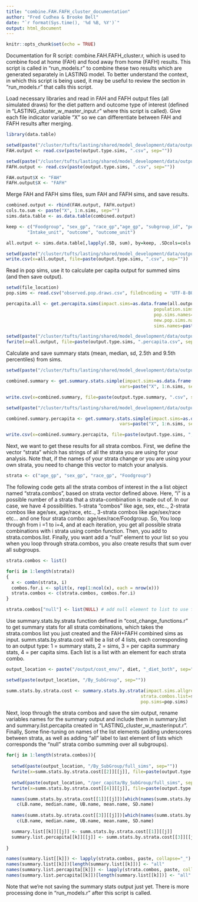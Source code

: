 ```yaml
---
title: "combine.FAH.FAFH_cluster_documentation"
author: "Fred Cudhea & Brooke Bell"
date: "`r format(Sys.time(), '%d %B, %Y')`"
output: html_document
---
```

<style>
pre {
  overflow-x: auto;
}
pre code {
  word-wrap: normal;
  white-space: pre;
}
</style>

```r

knitr::opts_chunk$set(echo = TRUE)

```

Documentation for R script: combine.FAH.FAFH_cluster.r, which is used to combine food at home (FAH) and food away from home (FAFH) results. This script is called in "run_models.r" to combine these two results which are generated separately in LASTING model. To better understand the context, in which this script is being used, it may be useful to review the section in "run_models.r" that calls this script.

Load necessary libraries and read in FAH and FAFH output files (all simulated draws) for the diet pattern and outcome type of interest (defined in "LASTING_cluster_w_master_input.r" where this script is called). Give each file indicator variable "X" so we can differentiate between FAH and FAFH results after merging.

```r

library(data.table)

setwd(paste("/cluster/tufts/lasting/shared/model_development/data/outputs/cost_env/", diet, "_diet_Gro", sep=""))
FAH.output <- read.csv(paste(output.type.sims, ".csv", sep=""))

setwd(paste("/cluster/tufts/lasting/shared/model_development/data/outputs/cost_env/", diet, "_diet_Oth", sep=""))
FAFH.output <- read.csv(paste(output.type.sims, ".csv", sep=""))

FAH.output$X <- "FAH"
FAFH.output$X <- "FAFH"

```

Merge FAH and FAFH sims files, sum FAH and FAFH sims, and save results.

```r

combined.output <- rbind(FAH.output, FAFH.output)
cols.to.sum <- paste("X", 1:n.sims, sep="")
sims.data.table <- as.data.table(combined.output)

keep <- c("Foodgroup", "sex_gp", "race_gp","age_gp", "subgroup_id", "population",
        "Intake_unit", "outcome", "outcome_unit")

all.output <- sims.data.table[,lapply(.SD, sum), by=keep, .SDcols=cols.to.sum]

setwd(paste("/cluster/tufts/lasting/shared/model_development/data/outputs/cost_env/", diet, "_diet_both", sep=""))
write.csv(x=all.output, file=paste(output.type.sims, ".csv", sep=""))

```

Read in pop sims, use it to calculate per capita output for summed sims (and then save output).

```r

setwd(file_location)
pop.sims <- read.csv("observed.pop.draws.csv", fileEncoding = 'UTF-8-BOM')

percapita.all <- get.percapita.sims(impact.sims=as.data.frame(all.output), 
                                                        population.sims=pop.sims, 
                                                        pop.sims.names=paste("X", c(1:n.sims), sep=""), 
                                                        new.pop.sims.names=paste("pop", c(1:n.sims), sep=""), 
                                                        sims.names=paste("X", c(1:n.sims), sep=""))

setwd(paste("/cluster/tufts/lasting/shared/model_development/data/outputs/cost_env/", diet, "_diet_both/per_capita", sep=""))
fwrite(x=all.output, file=paste(output.type.sims, ".percapita.csv", sep=""))

```

Calculate and save summary stats (mean, median, sd, 2.5th and 9.5th percentiles) from sims. 

```r

setwd(paste("/cluster/tufts/lasting/shared/model_development/data/outputs/cost_env/", diet, "_diet_both", sep=""))

combined.summary <- get.summary.stats.simple(impact.sims=as.data.frame(all.output), 
                                           vars=paste("X", 1:n.sims, sep=""))

write.csv(x=combined.summary, file=paste(output.type.summary, ".csv", sep=""))

setwd(paste("/cluster/tufts/lasting/shared/model_development/data/outputs/cost_env/", diet, "_diet_both/per_capita", sep=""))

combined.summary.percapita <- get.summary.stats.simple(impact.sims=as.data.frame(percapita.all), 
                                           vars=paste("X", 1:n.sims, sep=""))

write.csv(x=combined.summary.percapita, file=paste(output.type.sims, ",percapita.csv", sep=""))

```

Next, we want to get these results for all strata combos. First, we define the vector "strata" which has strings of all the strata you are using for your analysis. Note that, if the names of your strata change or you are using your own strata, you need to change this vector to match your analysis. 

```r

strata <- c("age_gp", "sex_gp", "race_gp", "Foodgroup")

```

The following code gets all the strata combos of interest in the a list object named "strata.combos", based on strata vector defined above. Here, "i" is a possible number of a strata that a strata-combination is made out of. In our case, we have 4 possibilities. 1-strata "combos" like age, sex, etc.., 2-strata combos like age/sex, age/race, etc.., 3-strata combos like age/sex/race etc... and one four strata combo: age/sex/race/Foodgroup. So, You loop through from i =1 to i=4, and at each iteration, you get all possible strata combinations with i strata using combn function. Then, you add  to strata.combos.list. Finally, you want add a "null" element to your list so you when you loop through strata.combos, you also create results that sum over all subgroups.

```r

strata.combos <- list()

for(i in 1:length(strata))
{
  x <- combn(strata, i)
  combos.for.i <- split(x, rep(1:ncol(x), each = nrow(x)))
  strata.combos <- c(strata.combos, combos.for.i)
}

strata.combos["null"] <- list(NULL) # add null element to list to use for overall numbers

```

Use summary.stats.by.strata function defined in "cost_change_functions.r" to get summary stats for all strata combinations, which takes the strata.combos list you just created and the FAH+FAFH combined sims as input. summ.stats.by.strata.cost will be a list of 4 lists, each corresponding to an output type: 1 = summary stats, 2 = sims, 3 = per capita summary stats, 4 = per capita sims. Each list is a list with an element for each strata combo. 

```r

output_location <- paste("/output/cost_env/", diet, "_diet_both", sep="")

setwd(paste(output_location, "/By_SubGroup", sep=""))

summ.stats.by.strata.cost <- summary.stats.by.strata(impact.sims.allgroups=all.output, 
                                                   strata.combos.list=strata.combos, 
                                                   pop.sims=pop.sims)

```

Next, loop through the strata combos and save the sim output, rename variables names for the summary output and include them in summary.list and summary.list.percapita created in "LASTING_cluster_w_masterinput.r". Finally, Some fine-tuning on names of the list elements (adding underscores between strata, as well as adding "all" label to last element of lists which corresponds the "null" strata combo summing over all subgroups).

```r

for(j in 1:length(strata.combos)){
  
  setwd(paste(output_location, "/By_SubGroup/full_sims", sep=""))
  fwrite(x=summ.stats.by.strata.cost[[2]][[j]], file=paste(output.type.sims.bystrata,".sims.output_by_", paste(strata.combos[[j]], collapse='_'), ".csv", sep=""))
 
  setwd(paste(output_location, "/per_capita/By_SubGroup/full_sims", sep=""))
  fwrite(x=summ.stats.by.strata.cost[[4]][[j]], file=paste(output.type.sims.bystrata, ".sims.percapita.output_by_", paste(strata.combos[[j]], collapse='_'), ".csv", sep=""))

  names(summ.stats.by.strata.cost[[1]][[j]])[which(names(summ.stats.by.strata.cost[[1]][[j]]) %in% c("lower_bound (2.5th percentile)", "median", "upper_bound  (97.5th percentile)", "mean", "SD"))] <- 
    c(LB.name, median.name, UB.name, mean.name, SD.name)
  
  names(summ.stats.by.strata.cost[[3]][[j]])[which(names(summ.stats.by.strata.cost[[3]][[j]]) %in% c("lower_bound (2.5th percentile)", "median", "upper_bound  (97.5th percentile)", "mean", "SD"))] <- 
    c(LB.name, median.name, UB.name, mean.name, SD.name)

  summary.list[[k]][[j]] <- summ.stats.by.strata.cost[[1]][[j]]
  summary.list.percapita[[k]][[j]] <- summ.stats.by.strata.cost[[3]][[j]]
  
}

names(summary.list[[k]]) <- lapply(strata.combos, paste, collapse="_")
names(summary.list[[k]])[length(summary.list[[k]])] <- "all"
names(summary.list.percapita[[k]]) <- lapply(strata.combos, paste, collapse="_")
names(summary.list.percapita[[k]])[length(summary.list[[k]])] <- "all"

```

Note that we're not saving the summary stats output just yet. There is more processing done in "run_models.r" after this script is called.
